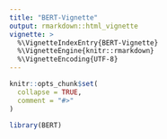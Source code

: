 ```yaml
---
title: "BERT-Vignette"
output: rmarkdown::html_vignette
vignette: >
  %\VignetteIndexEntry{BERT-Vignette}
  %\VignetteEngine{knitr::rmarkdown}
  %\VignetteEncoding{UTF-8}
---
```


```r
knitr::opts_chunk$set(
  collapse = TRUE,
  comment = "#>"
)
```

```r
library(BERT)
```
